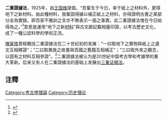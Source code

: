 '''二重證據法'''，1925年，由[[王国维|王国维]]提倡，“吾輩生于今日，幸于紙上之材料外，更得地下之新材料。由此種材料，我輩固得據以補正紙上之材料，亦得證明古書之某部分全為實錄，即百家不雅訓之言亦不無表示一面之事實。此二重證據法惟在今日始得為之。”<ref>{{cite book|author=[[王國維|王國維]]|title=《[[古史新證|古史新證]]》}}</ref>意思是運用“地下之新[[材料|材料]]”與古文獻記載相量印證，以考古歷史文化，成了一種公認科學的學術正流。

[[陳寅恪|陳寅恪]]曾經概括二重證據法在二十世纪初的发展：“一曰取地下之實物與紙上之遺文互相釋證”；“二曰取異族之故書與吾國之舊籍互相補正”；“三曰取外來之觀念，以固有之材料互相參證”。<ref>{{cite book|author=[[陳寅恪|陳寅恪]]|title=《王靜安先生遺書序》，《金明館叢稿二編》}}</ref>二重證據法被认为是20世紀中国考古學和考據學的重大革新。后来又有人在二重證據法的基础上发展出[[三重证据法|三重证据法]]。

== 注釋 ==
{{reflist}}

{{Archaeology-stub}}

[[Category:考古學理論|Category:考古學理論]]
[[Category:历史理论|Category:历史理论]]